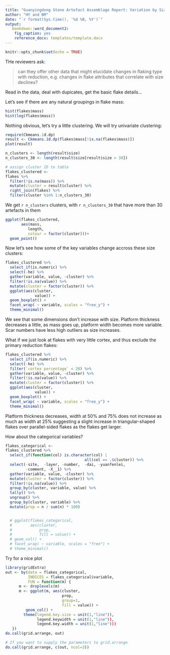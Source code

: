 ```yaml
---
title: "Guanyingdong Stone Artefact Assemblage Report: Variation by Size"
author: "HY and BM"
date: "`r format(Sys.time(), '%d %B, %Y')`"
output:
   bookdown::word_document2:
    fig_caption: yes
    reference_docx: templates/template.docx
---
```


```r
knitr::opts_chunk$set(echo = TRUE)
```

THe reviewers ask:

>  can they offer other data that might elucidate changes in flaking type with reduction, e.g. changes in flake attributes that correlate with size declines?


Read in the data, deal with dupicates, get the basic flake details...

Let's see if there are any natural groupings in flake mass:

```r
hist(flakes$mass)
hist(log(flakes$mass))
```

Nothing obvious, let's try a little clustering. We will try univariate clustering:

```r
require(Ckmeans.1d.dp)
result <- Ckmeans.1d.dp(flakes$mass[!is.na(flakes$mass)])
plot(result)

n_clusters <- length(result$size)
n_clusters_30 <- length(result$size[result$size > 30])

# assign cluster ID to table
flakes_clustered <- 
flakes %>% 
  filter(!is.na(mass)) %>% 
  mutate(cluster = result$cluster) %>% 
  right_join(flakes) %>% 
  filter(cluster %in% 1:n_clusters_30)
```

We get `r n_clusters` clusters, with `r n_clusters_30` that have more than 30 artefacts in them

```r
ggplot(flakes_clustered,
       aes(mass, 
          length,
          colour = factor(cluster)))+
  geom_point()
```

Now let's see how some of the key variables change accross these size clusters:

```r
flakes_clustered %>% 
  select_if(is.numeric) %>% 
  select(-he) %>% 
  gather(variable, value, -cluster) %>% 
  filter(!is.na(value)) %>% 
  mutate(cluster = factor(cluster)) %>% 
  ggplot(aes(cluster,
             value)) +
  geom_boxplot() +
  facet_wrap( ~ variable, scales = "free_y") +
  theme_minimal()
```

We see that some dimensions don't increase with size. Platform thickness decreases a little, as mass goes up, platform width becomes more variable. Scar numbers have less high outliers as size increases. 

What if we just look at flakes with very little cortex, and thus exclude the primary reduction flakes:

```r
flakes_clustered %>% 
  select_if(is.numeric) %>% 
  select(-he) %>% 
  filter(`cortex percentage` < 20) %>% 
  gather(variable, value, -cluster) %>% 
  filter(!is.na(value)) %>% 
  mutate(cluster = factor(cluster)) %>% 
  ggplot(aes(cluster,
             value)) +
  geom_boxplot() +
  facet_wrap( ~ variable, scales = "free_y") +
  theme_minimal()
```

Platform thickness decreases, width at 50% and 75% does not increase as much as width at 25% suggesting a slight increase in triangular-shaped flakes over parallel-sided flakes as the flakes get larger. 

How about the categorical variables?

```r

flakes_categorical <- 
flakes_clustered %>% 
  select_if(function(col) is.character(col) | 
                                   all(col == .$cluster)) %>% 
  select(-site,  -layer, -number,  -dai, -yuanfenlei,
         -comment, -X__1) %>% 
  gather(variable, value, -cluster) %>% 
  mutate(cluster = factor(cluster)) %>% 
  filter(!is.na(value)) %>% 
  group_by(cluster, variable, value) %>% 
  tally() %>% 
  ungroup() %>% 
  group_by(cluster, variable) %>%  
  mutate(prop = n / sum(n) * 100) 


  # ggplot(flakes_categorical,
  #        aes(cluster,
  #            prop,
  #            fill = value)) +
  # geom_col() +
  # facet_wrap( ~ variable, scales = "free") +
  # theme_minimal()
```

Try for a nice plot

```r
library(gridExtra)
out <- by(data = flakes_categorical, 
          INDICES = flakes_categorical$variable, 
          FUN = function(m) {
      m <- droplevels(m)
      m <- ggplot(m, aes(cluster, 
                         prop, 
                         group=1, 
                         fill = value)) + 
         geom_col() +
        theme(legend.key.size = unit(1,"line")),
              legend.keywidth = unit(1,"line")),
              legend.key.width = unit(1,"line")))
   })
do.call(grid.arrange, out)

# If you want to supply the parameters to grid.arrange
do.call(grid.arrange, c(out, ncol=3))
```



